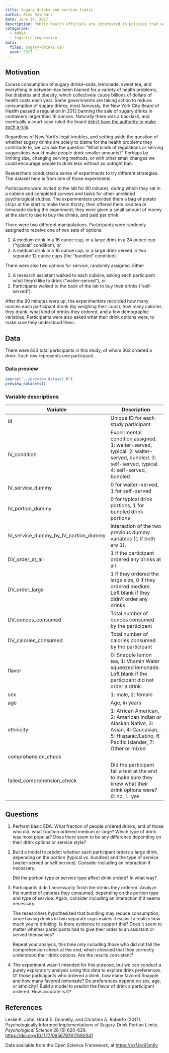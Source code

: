 ```yaml
---
title: Sugary drinks and portion limits
author: Alex Reinhart
date: June 14, 2017
description: Public health officials are interested in policies that would reduce consumption of sugary drinks. What policies work and what policies backfire? A factorial experiment.
categories:
  - ANOVA
  - logistic regression
data:
  files: sugary-drinks.csv
  year: 2017
---
```


## Motivation

Excess consumption of sugary drinks--soda, lemonade, sweet tea, and everything
in between--has been blamed for a variety of health problems, like diabetes and
obesity, which collectively cause billions of dollars of health costs each year.
Some governments are taking action to reduce consumption of sugary drinks; most
famously, the New York City Board of Health passed a regulation in 2012 banning
the sale of sugary drinks in containers larger than 16 ounces. Naturally there
was a backlash, and eventually a court case ruled the board [didn't have the
authority to make such a
rule](https://harvardlawreview.org/2015/03/new-york-statewide-coalition-of-hispanic-chambers-of-commerce-v-new-york-city-department-of-health-and-mental-hygiene/).

Regardless of New York's legal troubles, and setting aside the question of
whether sugary drinks are solely to blame for the health problems they
contribute to, we can ask the question "What kinds of regulations or serving
suggestions would make people drink smaller amounts?" Perhaps by limiting size,
changing serving methods, or with other small changes we could encourage people
to drink less without an outright ban.

Researchers conducted a series of experiments to try different strategies. The
dataset here is from one of those experiments.

Participants were invited to the lab for 90 minutes, during which they sat in a
cubicle and completed surveys and tasks for other unrelated psychological
studies. The experimenters provided them a bag of potato chips at the start to
make them thirsty, then offered them iced tea or lemonade during the experiment;
they were given a small amount of money at the start to use to buy the drinks,
and paid per drink.

There were two different manipulations. Participants were randomly assigned to
receive one of two sets of options:

1. A medium drink in a 16 ounce cup, or a large drink in a 24 ounce cup
   ("typical" condition), or
2. A medium drink in a 16 ounce cup, or a large drink served in two separate 12
   ounce cups (the "bundled" condition).

There were also two options for service, randomly assigned. Either

1. A research assistant walked to each cubicle, asking each participant what
   they'd like to drink ("waiter-served"), or
2. Participants walked to the back of the lab to buy their drinks
   ("self-served").

After the 90 minutes were up, the experimenters recorded how many ounces each
participant drank (by weighing their cups), how many calories they drank, what
kind of drinks they ordered, and a few demographic variables. Participants were
also asked what their drink options were, to make sure they understood them.

## Data

There were 623 total participants in this study, of whom 362 ordered a drink.
Each row represents one participant.

### Data preview

```r
source("../preview_dataset.R")
preview_datasets()
```

### Variable descriptions

| Variable | Description |
|----|-------------|
| id |	Unique ID for each study participant |
| IV_condition |	Experimental condition assigned. 1: waiter-served, typical. 2: waiter-served, bundled. 3: self-served, typical. 4: self-served, bundled |
| IV_service_dummy |	0 for waiter-served, 1 for self-served |
| IV_portion_dummy |	0 for typical drink portions, 1 for bundled drink portions |
| IV_service_dummy_by_IV_portion_dummy	|Interaction of the two previous dummy variables (1 if both are 1). |
| DV_order_at_all |	1 if the participant ordered any drinks at all |
| DV_order_large |	1 if they ordered the large size, 0 if they ordered medium. Left blank if they didn't order any drinks |
| DV_ounces_consumed |	Total number of ounces consumed by the participant |
| DV_calories_consumed |	Total number of calories consumed by the participant |
| flavor |	0: Snapple lemon tea, 1: Vitamin Water squeezed lemonade. Left blank if the participant did not order a drink. |
| sex |	1: male, 2: female |
| age | Age, in years |
| ethnicity |	1: African American, 2: American Indian or Alaskan Native, 3: Asian, 4: Caucasian, 5: Hispanic/Latino, 6: Pacific Islander, 7: Other or mixed |
| comprehension_check |	 |
| failed_comprehension_check |	Did the participant fail a test at the end to make sure they knew what their drink options were? 0: no, 1: yes  |

## Questions

1. Perform basic EDA. What fraction of people ordered drinks, and of those who
   did, what fraction ordered medium or large? Which type of drink was most
   popular? Does there seem to be any difference depending on their drink
   options or service style?

2. Build a model to predict whether each participant orders a large drink,
   depending on the portion (typical vs. bundled) and the type of service
   (waiter-served or self service). Consider including an interaction if
   necessary.

    Did the portion type or service type affect drink orders? In what way?

3. Participants didn't necessarily finish the drinks they ordered. Analyze the
   number of calories they consumed, depending on the portion type and type of
   service. Again, consider including an interaction if it seems necessary.

    The researchers hypothesized that bundling may reduce consumption, since
    having drinks in two separate cups makes it easier to realize how much
    you're drinking. Is there evidence to support this? Does it seem to matter
    whether participants had to give their order to an assistant or served
    themselves?

    Repeat your analysis, this time only including those who did not fail the
    comprehension check at the end, which checked that they correctly understood
    their drink options. Are the results consistent?

4. The experiment wasn't intended for this purpose, but we can conduct a purely
   exploratory analysis using this data to explore drink preferences. Of those
   participants who ordered a drink, how many favored Snapple and how many
   favored lemonade? Do preferences depend on sex, age, or ethnicity? Build a
   model to predict the flavor of drink a participant ordered. How accurate is
   it?

## References

Leslie K. John, Grant E. Donnelly, and Christina A. Roberto (2017).
Psychologically Informed Implementations of Sugary-Drink Portion Limits.
*Psychological Science* 28 (5) 620-629.
<https://doi.org/10.1177/0956797617692041>

Data available from the Open Science Framework, at <https://osf.io/93m8y>
